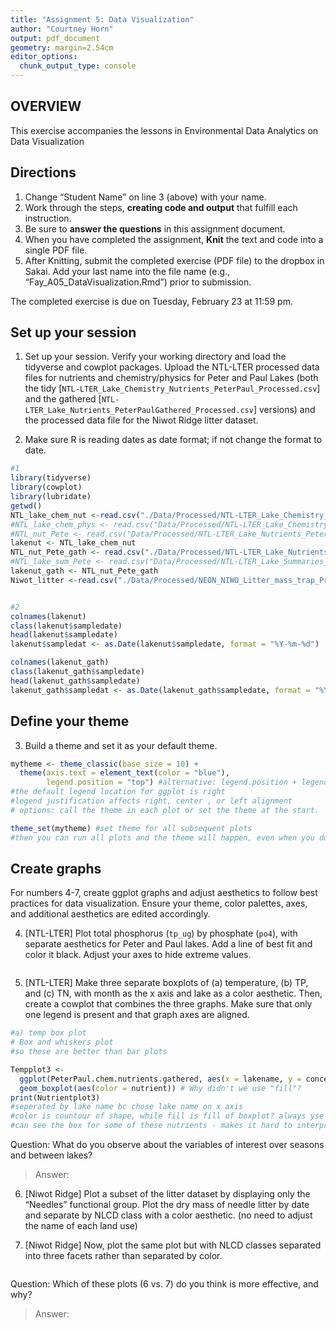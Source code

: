 ```yaml
---
title: "Assignment 5: Data Visualization"
author: "Courtney Horn"
output: pdf_document
geometry: margin=2.54cm
editor_options: 
  chunk_output_type: console
---
```


## OVERVIEW

This exercise accompanies the lessons in Environmental Data Analytics on Data Visualization 

## Directions
1. Change "Student Name" on line 3 (above) with your name.
2. Work through the steps, **creating code and output** that fulfill each instruction.
3. Be sure to **answer the questions** in this assignment document.
4. When you have completed the assignment, **Knit** the text and code into a single PDF file.
5. After Knitting, submit the completed exercise (PDF file) to the dropbox in Sakai. Add your last name into the file name (e.g., "Fay_A05_DataVisualization.Rmd") prior to submission.

The completed exercise is due on Tuesday, February 23 at 11:59 pm.



## Set up your session 
1. Set up your session. Verify your working directory and load the tidyverse 
and cowplot packages. Upload the NTL-LTER processed data files for nutrients 
and chemistry/physics for Peter and Paul Lakes (both the tidy 
[`NTL-LTER_Lake_Chemistry_Nutrients_PeterPaul_Processed.csv`] and the gathered
[`NTL-LTER_Lake_Nutrients_PeterPaulGathered_Processed.csv`] versions) and 
the processed data file for the Niwot Ridge litter dataset. 

2. Make sure R is reading dates as date format; if not change the format to date.

```r
#1 
library(tidyverse)
library(cowplot)
library(lubridate)
getwd()
NTL_lake_chem_nut <-read.csv("./Data/Processed/NTL-LTER_Lake_Chemistry_Nutrients_PeterPaul_Processed.csv", stringsAsFactors = TRUE)
#NTL_lake_chem_phys <- read.csv("Data/Processed/NTL-LTER_Lake_ChemistryPhysics_PeterPaul_Processed.csv", stringsAsFactors = TRUE) 
#NTL_nut_Pete <- read.csv("Data/Processed/NTL-LTER_Lake_Nutrients_PeterPaul_Processed.csv", stringsAsFactors = TRUE) 
lakenut <- NTL_lake_chem_nut
NTL_nut_Pete_gath <- read.csv("./Data/Processed/NTL-LTER_Lake_Nutrients_PeterPaulGathered_Processed.csv", stringsAsFactors = TRUE)
#NTL_lake_sum_Pete <- read.csv("Data/Processed/NTL-LTER_Lake_Summaries_PeterPaul_Processed.csv", stringsAsFactors = TRUE)
lakenut_gath <- NTL_nut_Pete_gath
Niwot_litter <-read.csv("./Data/Processed/NEON_NIWO_Litter_mass_trap_Processed.csv", stringsAsFactors = TRUE) 


#2 
colnames(lakenut)
class(lakenut$sampledate)
head(lakenut$sampledate)
lakenut$sampledat <- as.Date(lakenut$sampledate, format = "%Y-%m-%d")

colnames(lakenut_gath)
class(lakenut_gath$sampledate)
head(lakenut_gath$sampledate)
lakenut_gath$sampledat <- as.Date(lakenut_gath$sampledate, format = "%Y-%m-%d")
```
## Define your theme
3. Build a theme and set it as your default theme.

```r
mytheme <- theme_classic(base_size = 10) +
  theme(axis.text = element_text(color = "blue"), 
        legend.position = "top") #alternative: legend.position + legend.justification
#the default legend location for ggplot is right
#legend justification affects right, center , or left alignment
# options: call the theme in each plot or set the theme at the start.

theme_set(mytheme) #set theme for all subsequent plots
#then you can run all plots and the theme will happen, even when you don't specify the theme within the plot

```

## Create graphs
For numbers 4-7, create ggplot graphs and adjust aesthetics to follow best practices for data visualization. Ensure your theme, color palettes, axes, and additional aesthetics are edited accordingly.

4. [NTL-LTER] Plot total phosphorus (`tp_ug`) by phosphate (`po4`), with separate aesthetics for Peter and Paul lakes. Add a line of best fit and color it black. Adjust your axes to hide extreme values.

```r



```


5. [NTL-LTER] Make three separate boxplots of (a) temperature, (b) TP, and (c) TN, with month as the x axis and lake as a color aesthetic. Then, create a cowplot that combines the three graphs. Make sure that only one legend is present and that graph axes are aligned.

```r
#a) temp box plot
# Box and whiskers plot
#so these are better than bar plots

Tempplot3 <-
  ggplot(PeterPaul.chem.nutrients.gathered, aes(x = lakename, y = concentration)) +
  geom_boxplot(aes(color = nutrient)) # Why didn't we use "fill"?
print(Nutrientplot3)
#seperated by lake name bc chose lake name on x axis
#color is countour of shape, while fill is fill of boxplot? always yse color instead of fill for boxp lot
#can see the box for some of these nutrients - makes it hard to interpret


```

Question: What do you observe about the variables of interest over seasons and between lakes? 

> Answer: 

6. [Niwot Ridge] Plot a subset of the litter dataset by displaying only the "Needles" functional group. Plot the dry mass of needle litter by date and separate by NLCD class with a color aesthetic. (no need to adjust the name of each land use)

7. [Niwot Ridge] Now, plot the same plot but with NLCD classes separated into three facets rather than separated by color. 

```r

```
Question: Which of these plots (6 vs. 7) do you think is more effective, and why? 

> Answer:
